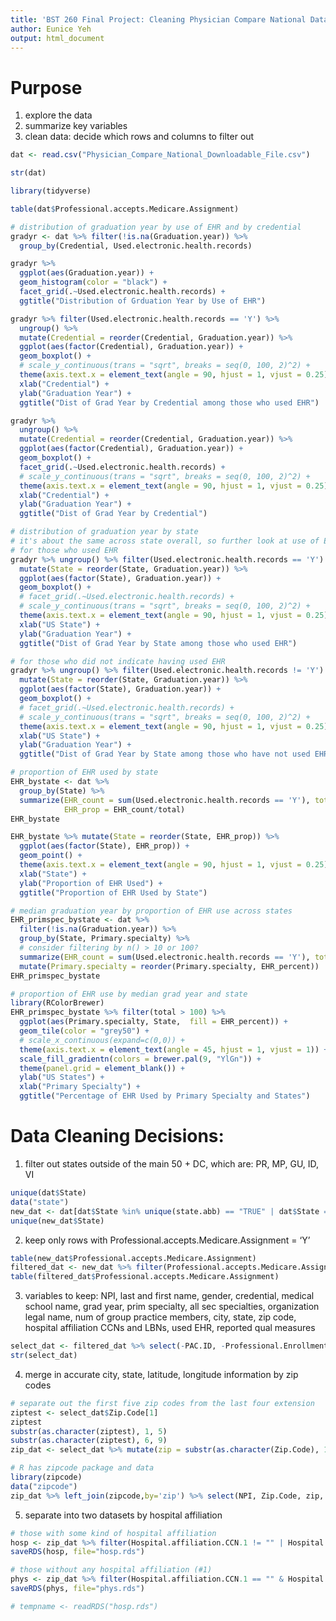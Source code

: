 ```yaml
---
title: 'BST 260 Final Project: Cleaning Physician Compare National Data File'
author: Eunice Yeh
output: html_document
---
```


# Purpose
1. explore the data
2. summarize key variables
3. clean data: decide which rows and columns to filter out


```r
dat <- read.csv("Physician_Compare_National_Downloadable_File.csv")
```


```r
str(dat)
```

```r
library(tidyverse)
```

```r
table(dat$Professional.accepts.Medicare.Assignment)
```



```r
# distribution of graduation year by use of EHR and by credential
gradyr <- dat %>% filter(!is.na(Graduation.year)) %>% 
  group_by(Credential, Used.electronic.health.records) 

gradyr %>% 
  ggplot(aes(Graduation.year)) +
  geom_histogram(color = "black") +
  facet_grid(.~Used.electronic.health.records) +
  ggtitle("Distribution of Grduation Year by Use of EHR")

gradyr %>% filter(Used.electronic.health.records == 'Y') %>%
  ungroup() %>% 
  mutate(Credential = reorder(Credential, Graduation.year)) %>% 
  ggplot(aes(factor(Credential), Graduation.year)) +
  geom_boxplot() + 
  # scale_y_continuous(trans = "sqrt", breaks = seq(0, 100, 2)^2) +
  theme(axis.text.x = element_text(angle = 90, hjust = 1, vjust = 0.25)) +
  xlab("Credential") +
  ylab("Graduation Year") +
  ggtitle("Dist of Grad Year by Credential among those who used EHR")

gradyr %>%
  ungroup() %>% 
  mutate(Credential = reorder(Credential, Graduation.year)) %>% 
  ggplot(aes(factor(Credential), Graduation.year)) +
  geom_boxplot() + 
  facet_grid(.~Used.electronic.health.records) +
  # scale_y_continuous(trans = "sqrt", breaks = seq(0, 100, 2)^2) +
  theme(axis.text.x = element_text(angle = 90, hjust = 1, vjust = 0.25)) +
  xlab("Credential") +
  ylab("Graduation Year") +
  ggtitle("Dist of Grad Year by Credential")
```


```r
# distribution of graduation year by state
# it's about the same across state overall, so further look at use of EHR
# for those who used EHR
gradyr %>% ungroup() %>% filter(Used.electronic.health.records == 'Y') %>% 
  mutate(State = reorder(State, Graduation.year)) %>% 
  ggplot(aes(factor(State), Graduation.year)) +
  geom_boxplot() + 
  # facet_grid(.~Used.electronic.health.records) +
  # scale_y_continuous(trans = "sqrt", breaks = seq(0, 100, 2)^2) +
  theme(axis.text.x = element_text(angle = 90, hjust = 1, vjust = 0.25)) +
  xlab("US State") +
  ylab("Graduation Year") +
  ggtitle("Dist of Grad Year by State among those who used EHR")

# for those who did not indicate having used EHR
gradyr %>% ungroup() %>% filter(Used.electronic.health.records != 'Y') %>% 
  mutate(State = reorder(State, Graduation.year)) %>% 
  ggplot(aes(factor(State), Graduation.year)) +
  geom_boxplot() + 
  # facet_grid(.~Used.electronic.health.records) +
  # scale_y_continuous(trans = "sqrt", breaks = seq(0, 100, 2)^2) +
  theme(axis.text.x = element_text(angle = 90, hjust = 1, vjust = 0.25)) +
  xlab("US State") +
  ylab("Graduation Year") +
  ggtitle("Dist of Grad Year by State among those who have not used EHR")
```


```r
# proportion of EHR used by state
EHR_bystate <- dat %>% 
  group_by(State) %>% 
  summarize(EHR_count = sum(Used.electronic.health.records == 'Y'), total = n(), 
            EHR_prop = EHR_count/total)
EHR_bystate
```

```r
EHR_bystate %>% mutate(State = reorder(State, EHR_prop)) %>% 
  ggplot(aes(factor(State), EHR_prop)) +
  geom_point() + 
  theme(axis.text.x = element_text(angle = 90, hjust = 1, vjust = 0.25)) +
  xlab("State") +
  ylab("Proportion of EHR Used") +
  ggtitle("Proportion of EHR Used by State")
```

```r
# median graduation year by proportion of EHR use across states
EHR_primspec_bystate <- dat %>% 
  filter(!is.na(Graduation.year)) %>% 
  group_by(State, Primary.specialty) %>% 
  # consider filtering by n() > 10 or 100?
  summarize(EHR_count = sum(Used.electronic.health.records == 'Y'), total = n(), EHR_percent = EHR_count/total * 100) %>% 
  mutate(Primary.specialty = reorder(Primary.specialty, EHR_percent))
EHR_primspec_bystate
```


```r
# proportion of EHR use by median grad year and state
library(RColorBrewer)
EHR_primspec_bystate %>% filter(total > 100) %>% 
  ggplot(aes(Primary.specialty, State,  fill = EHR_percent)) +
  geom_tile(color = "grey50") +
  # scale_x_continuous(expand=c(0,0)) +
  theme(axis.text.x = element_text(angle = 45, hjust = 1, vjust = 1)) +
  scale_fill_gradientn(colors = brewer.pal(9, "YlGn")) +  
  theme(panel.grid = element_blank()) +
  ylab("US States") + 
  xlab("Primary Specialty") +
  ggtitle("Percentage of EHR Used by Primary Specialty and States")
```



# Data Cleaning Decisions:

1. filter out states outside of the main 50 + DC, which are:  PR, MP, GU, ID, VI

```r
unique(dat$State)
data("state")
new_dat <- dat[dat$State %in% unique(state.abb) == "TRUE" | dat$State == "DC", ]
unique(new_dat$State)
```

2. keep only rows with Professional.accepts.Medicare.Assignment = 'Y'

```r
table(new_dat$Professional.accepts.Medicare.Assignment)
filtered_dat <- new_dat %>% filter(Professional.accepts.Medicare.Assignment == 'Y')
table(filtered_dat$Professional.accepts.Medicare.Assignment)
```

3. variables to keep: NPI, last and first name, gender, credential, medical school name, grad year, prim specialty, all sec specialties,  organization legal name, num of group practice members, city, state, zip code,  hospital affiliation CCNs and LBNs,  used EHR, reported qual measures

```r
select_dat <- filtered_dat %>% select(-PAC.ID, -Professional.Enrollment.ID, -Middle.Name, -Suffix, -Group.Practice.PAC.ID, -Line.1.Street.Address, -Line.2.Street.Address, -Marker.of.address.line.2.suppression, -Phone.Number, -Professional.accepts.Medicare.Assignment, -Committed.to.heart.health.through.the.Million.HeartsÂ..initiative.)
str(select_dat)
```

4. merge in accurate city, state, latitude, longitude information by zip codes

```r
# separate out the first five zip codes from the last four extension
ziptest <- select_dat$Zip.Code[1]
ziptest
substr(as.character(ziptest), 1, 5)
substr(as.character(ziptest), 6, 9)
zip_dat <- select_dat %>% mutate(zip = substr(as.character(Zip.Code), 1, 5), zip.ext = substr(as.character(Zip.Code), 6, 9))

# R has zipcode package and data
library(zipcode)
data("zipcode")
zip_dat %>% left_join(zipcode,by='zip') %>% select(NPI, Zip.Code, zip, zip.ext, City, State, city, state, latitude, longitude)
```

5. separate into two datasets by hospital affiliation

```r
# those with some kind of hospital affiliation
hosp <- zip_dat %>% filter(Hospital.affiliation.CCN.1 != "" | Hospital.affiliation.CCN.2 != "" | Hospital.affiliation.CCN.3 != "" | Hospital.affiliation.CCN.4 != "" | !is.na(Hospital.affiliation.CCN.5))
saveRDS(hosp, file="hosp.rds")

# those without any hospital affiliation (#1)
phys <- zip_dat %>% filter(Hospital.affiliation.CCN.1 == "" & Hospital.affiliation.CCN.2 == "" & Hospital.affiliation.CCN.3 == "" & Hospital.affiliation.CCN.4 == "" & is.na(Hospital.affiliation.CCN.5))
saveRDS(phys, file="phys.rds")

# tempname <- readRDS("hosp.rds")
```



